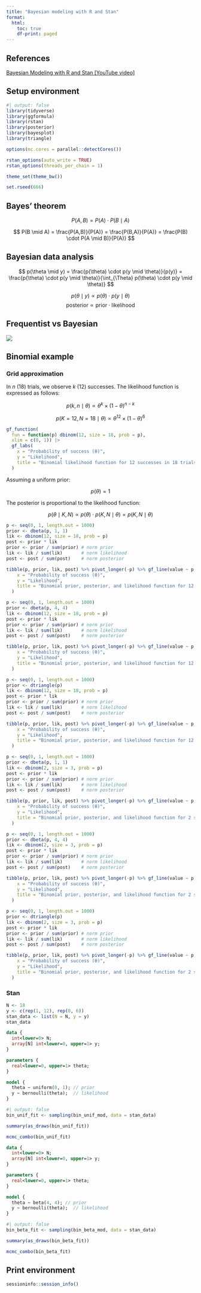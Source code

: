 ```yaml
---
title: "Bayesian modeling with R and Stan"
format:
  html:
    toc: true
    df-print: paged
---
```


## References

[Bayesian Modeling with R and Stan \[YouTube video\]](https://youtu.be/QqwCqPYbatA)

## Setup environment

```r
#| output: false
library(tidyverse)
library(ggformula)
library(rstan)
library(posterior)
library(bayesplot)
library(triangle)

options(mc.cores = parallel::detectCores())

rstan_options(auto_write = TRUE)
rstan_options(threads_per_chain = 1)

theme_set(theme_bw())

set.rseed(666)
```

## Bayes' theorem

$$
P(A, B) = P(A) \cdot P(B \mid A)
$$

$$
P(B \mid A) = \frac{P(A,B)}{P(A)} = \frac{P(B,A)}{P(A)} = \frac{P(B) \cdot P(A \mid B)}{P(A)}
$$

## Bayesian data analysis

$$
p(\theta \mid y) = \frac{p(\theta) \cdot p(y \mid \theta)}{p(y)} = \frac{p(\theta) \cdot p(y \mid \theta)}{\int_{\Theta} p(\theta) \cdot p(y \mid \theta)}
$$

$$
p(\theta \mid y) \propto p(\theta) \cdot p(y \mid \theta)
$$ $$
\text{posterior} \propto \text{prior} \cdot \text{likelihood}
$$

## Frequentist vs Bayesian

![](images/clipboard-2252807087.png)

## Binomial example

### Grid approximation

In $n$ (18) trials, we observe $k$ (12) successes. The likelihood function is expressed as follows:

$$
p(k, n \mid \theta) \propto \theta^{k} \times (1 - \theta)^{n - k}
$$

$$
p(K = 12, N = 18 \mid \theta) \propto \theta^{12} \times (1 - \theta)^{6}
$$

```r
gf_function(
  fun = function(p) dbinom(12, size = 18, prob = p),
  xlim = c(0, 1)) |>
  gf_labs(
    x = "Probability of success (θ)",
    y = "Likelihood",
    title = "Binomial likelihood function for 12 successes in 18 trials"
  )

```

Assuming a uniform prior:

$$
p(\theta) = 1
$$

The posterior is proportional to the likelihood function:

$$
p(\theta \mid K, N) \propto p(\theta) \cdot p(K, N \mid \theta) = p(K, N \mid \theta)
$$

```r
p <- seq(0, 1, length.out = 1000)
prior <- dbeta(p, 1, 1)
lik <- dbinom(12, size = 18, prob = p)
post <- prior * lik
prior <- prior / sum(prior) # norm prior
lik <- lik / sum(lik)       # norm likelihood
post <- post / sum(post)    # norm posterior

tibble(p, prior, lik, post) %>% pivot_longer(-p) %>% gf_line(value ~ p, color = ~ name) %>%   gf_labs(
    x = "Probability of success (θ)",
    y = "Likelihood",
    title = "Binomial prior, posterior, and likelihood function for 12 successes in 18 trials"
  )
```

```r
p <- seq(0, 1, length.out = 1000)
prior <- dbeta(p, 4, 4)
lik <- dbinom(12, size = 18, prob = p)
post <- prior * lik
prior <- prior / sum(prior) # norm prior
lik <- lik / sum(lik)       # norm likelihood
post <- post / sum(post)    # norm posterior

tibble(p, prior, lik, post) %>% pivot_longer(-p) %>% gf_line(value ~ p, color = ~ name) %>%   gf_labs(
    x = "Probability of success (θ)",
    y = "Likelihood",
    title = "Binomial prior, posterior, and likelihood function for 12 successes in 18 trials"
  )
```

```r
p <- seq(0, 1, length.out = 1000)
prior <- dtriangle(p)
lik <- dbinom(12, size = 18, prob = p)
post <- prior * lik
prior <- prior / sum(prior) # norm prior
lik <- lik / sum(lik)       # norm likelihood
post <- post / sum(post)    # norm posterior

tibble(p, prior, lik, post) %>% pivot_longer(-p) %>% gf_line(value ~ p, color = ~ name) %>%   gf_labs(
    x = "Probability of success (θ)",
    y = "Likelihood",
    title = "Binomial prior, posterior, and likelihood function for 12 successes in 18 trials"
  )
```

```r
p <- seq(0, 1, length.out = 1000)
prior <- dbeta(p, 1, 1)
lik <- dbinom(2, size = 3, prob = p)
post <- prior * lik
prior <- prior / sum(prior) # norm prior
lik <- lik / sum(lik)       # norm likelihood
post <- post / sum(post)    # norm posterior

tibble(p, prior, lik, post) %>% pivot_longer(-p) %>% gf_line(value ~ p, color = ~ name) %>%   gf_labs(
    x = "Probability of success (θ)",
    y = "Likelihood",
    title = "Binomial prior, posterior, and likelihood function for 2 successes in 3 trials"
  )
```

```r
p <- seq(0, 1, length.out = 1000)
prior <- dbeta(p, 4, 4)
lik <- dbinom(2, size = 3, prob = p)
post <- prior * lik
prior <- prior / sum(prior) # norm prior
lik <- lik / sum(lik)       # norm likelihood
post <- post / sum(post)    # norm posterior

tibble(p, prior, lik, post) %>% pivot_longer(-p) %>% gf_line(value ~ p, color = ~ name) %>%   gf_labs(
    x = "Probability of success (θ)",
    y = "Likelihood",
    title = "Binomial prior, posterior, and likelihood function for 2 successes in 3 trials"
  )
```

```r
p <- seq(0, 1, length.out = 1000)
prior <- dtriangle(p)
lik <- dbinom(2, size = 3, prob = p)
post <- prior * lik
prior <- prior / sum(prior) # norm prior
lik <- lik / sum(lik)       # norm likelihood
post <- post / sum(post)    # norm posterior

tibble(p, prior, lik, post) %>% pivot_longer(-p) %>% gf_line(value ~ p, color = ~ name) %>%   gf_labs(
    x = "Probability of success (θ)",
    y = "Likelihood",
    title = "Binomial prior, posterior, and likelihood function for 2 successes in 3 trials"
  )
```

### Stan

```r
N <- 18
y <- c(rep(1, 12), rep(0, 6))
stan_data <- list(N = N, y = y)
stan_data
```

```stan
data {
  int<lower=0> N;
  array[N] int<lower=0, upper=1> y;
}

parameters {
  real<lower=0, upper=1> theta;
}

model {
  theta ~ uniform(0, 1); // prior
  y ~ bernoulli(theta);  // likelihood
}
```

```r
#| output: false
bin_unif_fit <- sampling(bin_unif_mod, data = stan_data)
```

```r
summary(as_draws(bin_unif_fit))
```

```r
mcmc_combo(bin_unif_fit)
```

```stan
data {
  int<lower=0> N;
  array[N] int<lower=0, upper=1> y;
}

parameters {
  real<lower=0, upper=1> theta;
}

model {
  theta ~ beta(4, 4); // prior
  y ~ bernoulli(theta);  // likelihood
}
```

```r
#| output: false
bin_beta_fit <- sampling(bin_beta_mod, data = stan_data)
```

```r
summary(as_draws(bin_beta_fit))
```

```r
mcmc_combo(bin_beta_fit)
```

## Print environment

```r
sessioninfo::session_info()
```
